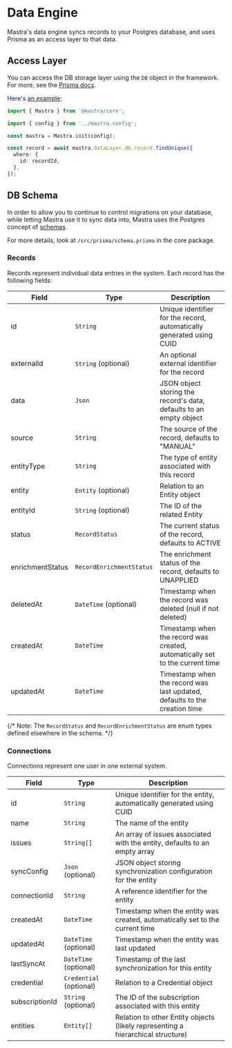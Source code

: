 # Data Engine

Mastra's data engine syncs records to your Postgres database, and uses Prisma as an access layer to that data.

## Access Layer

You can access the DB storage layer using the `DB` object in the framework. For more, see the [Prisma docs](https://www.prisma.io/docs/orm/prisma-client/queries/crud#read).

Here's [an example](https://github.com/mastra-ai/mastra/blob/main/examples/contact-book/src/app/actions/record.ts#L12):

```ts
import { Mastra } from '@mastra/core';

import { config } from '../mastra.config';

const mastra = Mastra.init(config);

const record = await mastra.dataLayer.db.record.findUnique({
  where: {
    id: recordId,
  },
});
```

## DB Schema

In order to allow you to continue to control migrations on your database, while letting Mastra use it to sync data into, Mastra uses the Postgres concept of [schemas](https://www.postgresql.org/docs/current/ddl-schemas.html).

For more details, look at `/src/prisma/schema.prisma` in the core package.

### Records

Records represent individual data entries in the system. Each record has the following fields:

| Field            | Type                     | Description                                                                  |
| ---------------- | ------------------------ | ---------------------------------------------------------------------------- |
| id               | `String   `              | Unique identifier for the record, automatically generated using CUID         |
| externalId       | `String` (optional)      | An optional external identifier for the record                               |
| data             | `Json`                   | JSON object storing the record's data, defaults to an empty object           |
| source           | `String`                 | The source of the record, defaults to "MANUAL"                               |
| entityType       | `String`                 | The type of entity associated with this record                               |
| entity           | `Entity` (optional)      | Relation to an Entity object                                                 |
| entityId         | `String` (optional)      | The ID of the related Entity                                                 |
| status           | `RecordStatus`           | The current status of the record, defaults to ACTIVE                         |
| enrichmentStatus | `RecordEnrichmentStatus` | The enrichment status of the record, defaults to UNAPPLIED                   |
| deletedAt        | `DateTime` (optional)    | Timestamp when the record was deleted (null if not deleted)                  |
| createdAt        | `DateTime`               | Timestamp when the record was created, automatically set to the current time |
| updatedAt        | `DateTime`               | Timestamp when the record was last updated, defaults to the creation time    |

{/* Note: The `RecordStatus` and `RecordEnrichmentStatus` are enum types defined elsewhere in the schema. */}

### Connections

Connections represent one user in one external system.

| Field          | Type                    | Description                                                                     |
| -------------- | ----------------------- | ------------------------------------------------------------------------------- |
| id             | `String`                | Unique identifier for the entity, automatically generated using CUID            |
| name           | `String`                | The name of the entity                                                          |
| issues         | `String[]`              | An array of issues associated with the entity, defaults to an empty array       |
| syncConfig     | `Json` (optional)       | JSON object storing synchronization configuration for the entity                |
| connectionId   | `String`                | A reference identifier for the entity                                           |
| createdAt      | `DateTime`              | Timestamp when the entity was created, automatically set to the current time    |
| updatedAt      | `DateTime` (optional)   | Timestamp when the entity was last updated                                      |
| lastSyncAt     | `DateTime` (optional)   | Timestamp of the last synchronization for this entity                           |
| credential     | `Credential` (optional) | Relation to a Credential object                                                 |
| subscriptionId | `String` (optional)     | The ID of the subscription associated with this entity                          |
| entities       | `Entity[]`              | Relation to other Entity objects (likely representing a hierarchical structure) |
